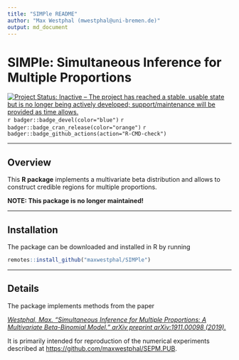 ```yaml
---
title: "SIMPle README"
author: "Max Westphal (mwestphal@uni-bremen.de)"
output: md_document
---
```


# SIMPle: Simultaneous Inference for Multiple Proportions 


[![Project Status: Inactive – The project has reached a stable, usable state but is no longer being actively developed; support/maintenance will be provided as time allows.](https://www.repostatus.org/badges/latest/inactive.svg)](https://www.repostatus.org/#inactive)
`r badger::badge_devel(color="blue")`
`r badger::badge_cran_release(color="orange")`
`r badger::badge_github_actions(action="R-CMD-check")`


---

## Overview

This **R package** implements a multivariate beta distribution and allows to construct credible regions for multiple proportions.

**NOTE: This package is no longer maintained!**


---

## Installation

The package can be downloaded and installed in R by running 

```r
remotes::install_github("maxwestphal/SIMPle")
```


---

## Details

The package implements methods from the paper

[*Westphal, Max. "Simultaneous Inference for Multiple Proportions: A Multivariate Beta-Binomial Model." arXiv preprint arXiv:1911.00098 (2019).*](https://arxiv.org/abs/1911.00098)

It is primarily intended for reproduction of the numerical experiments described at [https://github.com/maxwestphal/SEPM.PUB](https://github.com/maxwestphal/SEPM.PUB).

